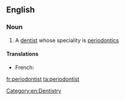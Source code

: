 ==English==

===Noun===
{{en-noun}}

# A [[dentist]] whose speciality is [[periodontics]]

====Translations====
{{trans-top|dentist whose speciality is periodontics}}
* French: {{t+|fr|parodontologue|m|f}}
{{trans-mid}}
{{trans-bottom}}

[[Category:en:Dentistry]]

[[fr:periodontist]]
[[ta:periodontist]]